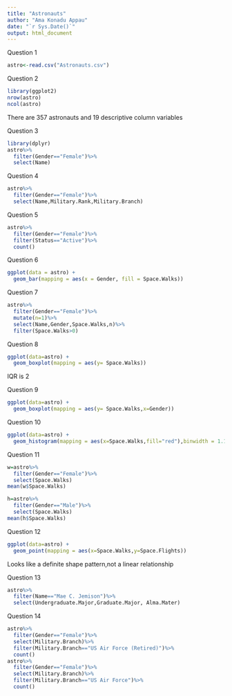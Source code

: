 ```yaml
---
title: "Astronauts"
author: "Ama Konadu Appau"
date: "`r Sys.Date()`"
output: html_document
---
```

Question 1
```r
astro<-read.csv("Astronauts.csv")
```

Question 2
```r
library(ggplot2)
nrow(astro)
ncol(astro)
```
There are 357 astronauts and 19 descriptive column variables

Question 3
```r
library(dplyr)
astro%>%
  filter(Gender=="Female")%>%
  select(Name)
```
Question 4
```r
astro%>%
  filter(Gender=="Female")%>%
  select(Name,Military.Rank,Military.Branch)
```
Question 5
```r
astro%>%
  filter(Gender=="Female")%>%
  filter(Status=="Active")%>%
  count()
```

Question 6
```r
ggplot(data = astro) +
  geom_bar(mapping = aes(x = Gender, fill = Space.Walks))
```

Question 7
```r
astro%>%
  filter(Gender=="Female")%>%
  mutate(n=1)%>%
  select(Name,Gender,Space.Walks,n)%>%
  filter(Space.Walks>0)
```

Question 8
```r
ggplot(data=astro) +
  geom_boxplot(mapping = aes(y= Space.Walks))
```

IQR is 2

Question 9
```r
ggplot(data=astro) +
  geom_boxplot(mapping = aes(y= Space.Walks,x=Gender))
```

Question 10
```r
ggplot(data=astro) +
  geom_histogram(mapping = aes(x=Space.Walks,fill="red"),binwidth = 1.125)
```

Question 11
```r
w=astro%>%
  filter(Gender=="Female")%>%
  select(Space.Walks)
mean(w$Space.Walks)

h=astro%>%
  filter(Gender=="Male")%>%
  select(Space.Walks)
mean(h$Space.Walks)
```

Question 12
```r
ggplot(data=astro) +
  geom_point(mapping = aes(x=Space.Walks,y=Space.Flights))
```


Looks like a definite shape pattern,not a linear relationship

Question 13
```r
astro%>%
  filter(Name=="Mae C. Jemison")%>%
  select(Undergraduate.Major,Graduate.Major, Alma.Mater)
```
Question 14
```r
astro%>%
  filter(Gender=="Female")%>%
  select(Military.Branch)%>%
  filter(Military.Branch=="US Air Force (Retired)")%>%
  count()
astro%>%
  filter(Gender=="Female")%>%
  select(Military.Branch)%>%
  filter(Military.Branch=="US Air Force")%>%
  count()
```

